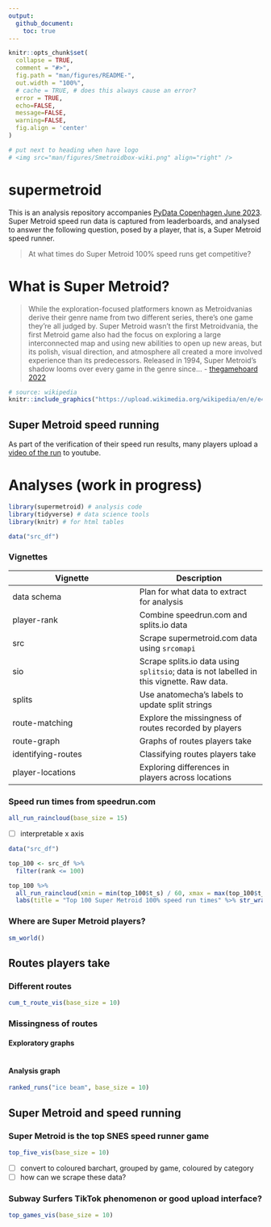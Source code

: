 ```yaml
---
output: 
  github_document:
    toc: true
---
```


<!-- README.md is generated from README.Rmd. Please edit that file -->

```r
knitr::opts_chunk$set(
  collapse = TRUE,
  comment = "#>",
  fig.path = "man/figures/README-",
  out.width = "100%",
  # cache = TRUE, # does this always cause an error?
  error = TRUE,
  echo=FALSE,
  message=FALSE,
  warning=FALSE,
  fig.align = 'center'
)

# put next to heading when have logo
# <img src="man/figures/Smetroidbox-wiki.png" align="right" />

```

# supermetroid 

<!-- badges: start -->
<!-- badges: end -->

This is an analysis repository accompanies [PyData Copenhagen June 2023](https://www.meetup.com/pydata-copenhagen/events/294210771/). Super Metroid speed run data is captured from leaderboards, and analysed to answer the following question, posed by a player, that is, a Super Metroid speed runner. 

> At what times do Super Metroid 100% speed runs get competitive?

# What is Super Metroid?

> While the exploration-focused platformers known as Metroidvanias derive their genre name from two different series, there’s one game they’re all judged by. Super Metroid wasn’t the first Metroidvania, the first Metroid game also had the focus on exploring a large interconnected map and using new abilities to open up new areas, but its polish, visual direction, and atmosphere all created a more involved experience than its predecessors. Released in 1994, Super Metroid’s shadow looms over every game in the genre since... - [thegamehoard 2022](https://thegamehoard.com/2022/04/24/50-years-of-video-games-super-metroid-snes/) 


```r
# source: wikipedia
knitr::include_graphics("https://upload.wikimedia.org/wikipedia/en/e/e4/Smetroidbox.jpg")

```

## Super Metroid speed running

As part of the verification of their speed run results, many players upload a [video of the run](https://www.youtube.com/embed/7-cj22T2Yu4) to youtube.


# Analyses (work in progress)

```r
library(supermetroid) # analysis code
library(tidyverse) # data science tools
library(knitr) # for html tables

data("src_df")

```

### Vignettes

Vignette|Description|Output data
-|-
data schema | Plan for what data to extract for analysis |
player-rank | Combine speedrun.com and splits.io data | `splits_df`
src | Scrape supermetroid.com data using `srcomapi` | `src_df`
sio | Scrape splits.io data using `splitsio`; data is not labelled in this vignette. Raw data. | `sio_splits_df`
splits | Use anatomecha's labels to update split strings | `sio_df`, `anatomecha_splist`, `sio_routes_wide`
route-matching | Explore the missingness of routes recorded by players | `distinct_routes`
route-graph | Graphs of routes players take | 
identifying-routes | Classifying routes players take | 
player-locations | Exploring differences in players across locations | 

### Speed run times from speedrun.com

```r

all_run_raincloud(base_size = 15)

```

- [ ] interpretable x axis

```r
data("src_df")

top_100 <- src_df %>% 
  filter(rank <= 100) 

top_100 %>% 
  all_run_raincloud(xmin = min(top_100$t_s) / 60, xmax = max(top_100$t_s)/ 60) +
  labs(title = "Top 100 Super Metroid 100% speed run times" %>% str_wrap(40))


```



### Where are Super Metroid players?

```r
sm_world()

```

## Routes players take

### Different routes

```r
cum_t_route_vis(base_size = 10)

```

### Missingness of routes

#### Exploratory graphs

```r


```

#### Analysis graph


```r
ranked_runs("ice beam", base_size = 10)

```


## Super Metroid and speed running



### Super Metroid is the top SNES speed runner game

```r
top_five_vis(base_size = 10)

```

- [ ] convert to coloured barchart, grouped by game, coloured by category
- [ ] how can we scrape these data?


### Subway Surfers TikTok phenomenon or good upload interface?

```r
top_games_vis(base_size = 10)
```




